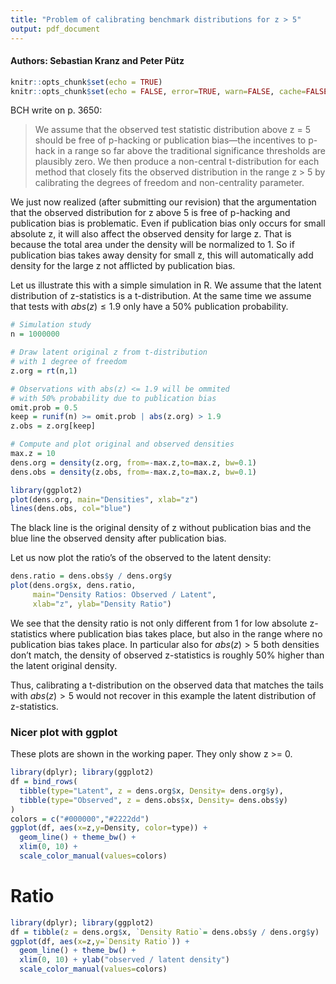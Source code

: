 ```yaml
---
title: "Problem of calibrating benchmark distributions for z > 5"
output: pdf_document
---
```

#### Authors: Sebastian Kranz and Peter Pütz

```r
knitr::opts_chunk$set(echo = TRUE)
knitr::opts_chunk$set(echo = FALSE, error=TRUE, warn=FALSE, cache=FALSE, fig.width=5.5, fig.height=3.2,fig.path = "figures/")

```

BCH write on p. 3650:

>We assume that the observed test statistic distribution 
above   z   =  5  should be free of  p-hacking or publication  bias—the  incentives to p-hack in a range so far above the traditional significance thresholds are plausibly zero. We then produce a  non-central t-distribution for each method that closely fits the observed distribution in the range 
z  >  5  by calibrating the degrees of freedom and  non-centrality parameter.

We just now realized (after submitting our revision) that the argumentation that the observed distribution for z above 5 is free of p-hacking and publication bias is problematic. Even if publication bias only occurs for small absolute z, it will also affect the observed density for large z. That is because the total area under the density will be normalized to 1. So if publication bias takes away density for small z, this will automatically add density for the large z not afflicted by publication bias.

Let us illustrate this with a simple simulation in R. We assume that the latent distribution of z-statistics is a t-distribution. At the same time we assume that tests with $abs(z) \leq 1.9$ only have a 50% publication probability.


```r
# Simulation study
n = 1000000

# Draw latent original z from t-distribution
# with 1 degree of freedom
z.org = rt(n,1)

# Observations with abs(z) <= 1.9 will be ommited
# with 50% probability due to publication bias
omit.prob = 0.5
keep = runif(n) >= omit.prob | abs(z.org) > 1.9
z.obs = z.org[keep]

# Compute and plot original and observed densities
max.z = 10
dens.org = density(z.org, from=-max.z,to=max.z, bw=0.1)
dens.obs = density(z.obs, from=-max.z,to=max.z, bw=0.1)

library(ggplot2)
plot(dens.org, main="Densities", xlab="z")
lines(dens.obs, col="blue")
```


The black line is the original density of z without publication bias and the blue line the observed density after publication bias. 

Let us now plot the ratio's of the observed to the latent density:

```r
dens.ratio = dens.obs$y / dens.org$y
plot(dens.org$x, dens.ratio,
     main="Density Ratios: Observed / Latent",
     xlab="z", ylab="Density Ratio")
```

We see that the density ratio is not only different from 1 for low absolute z-statistics where publication bias takes place, but also in the range where no publication bias takes place. In particular also for $abs(z) > 5$ both densities don't match, the density of observed z-statistics is roughly 50% higher than the latent original density.

Thus, calibrating a t-distribution on the observed data that matches the tails with $abs(z) > 5$ would not recover in this example the latent distribution of z-statistics.

### Nicer plot with ggplot

These plots are shown in the working paper. They only show z >= 0.

```r
library(dplyr); library(ggplot2)
df = bind_rows(
  tibble(type="Latent", z = dens.org$x, Density= dens.org$y),
  tibble(type="Observed", z = dens.obs$x, Density= dens.obs$y)
)
colors = c("#000000","#2222dd")
ggplot(df, aes(x=z,y=Density, color=type)) + 
  geom_line() + theme_bw() +
  xlim(0, 10) +
  scale_color_manual(values=colors) 

```

# Ratio
```r
library(dplyr); library(ggplot2)
df = tibble(z = dens.org$x, `Density Ratio`= dens.obs$y / dens.org$y)
ggplot(df, aes(x=z,y=`Density Ratio`)) + 
  geom_line() + theme_bw() +
  xlim(0, 10) + ylab("observed / latent density")
  scale_color_manual(values=colors) 

```
